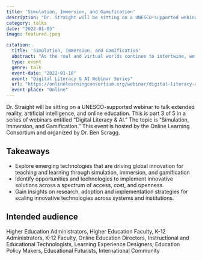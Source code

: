 ```yaml
---
title: 'Simulation, Immersion, and Gamification'
description: "Dr. Straight will be sitting on a UNESCO-supported webinar to talk extended reality, artificial intelligence, and online education."
category: talks
date: "2022-01-03"
image: featured.jpeg

citation:
  title: 'Simulation, Immersion, and Gamification'
  abstract: "As the real and virtual worlds continue to intertwine, we are reorienting ourselves to the notion of serious play, and to the value of simulation, immersion, and game-based learning. In this webinar, our expert panelists will explore the emergent possibilities and exciting teaching, learning, and doing taking place through immersive, virtual experiences."
  type: event
  genre: talk
  event-date: "2022-01-10"
  event: "Digital Literacy & AI Webinar Series"
  url: "https://onlinelearningconsortium.org/webinar/digital-literacy-ai-webinar-series-3-simulation-immersion-and-gamification/"
  event-place: "Online"
---
```


Dr. Straight will be sitting on a UNESCO-supported webinar to talk extended reality, artificial intelligence, and online education. This is part 3 of 5 in a series of webinars entitled "Digital Literacy & AI." The topic is "Simulation, Immersion, and Gamification." This event is hosted by the Online Learning Consortium and organized by Dr. Ben Scragg.

## Takeaways

-   Explore emerging technologies that are driving global innovation for teaching and learning through simulation, immersion, and gamification
-   Identify opportunities and technologies to implement innovative solutions across a spectrum of access, cost, and openness.
-   Gain insights on research, adoption and implementation strategies for scaling innovative technologies across systems and institutions.

## Intended audience

Higher Education Administrators, Higher Education Faculty, K-12 Administrators, K-12 Faculty, Online Education Directors, Instructional and Educational Technologists, Learning Experience Designers, Education Policy Makers, Educational Futurists, International Community
